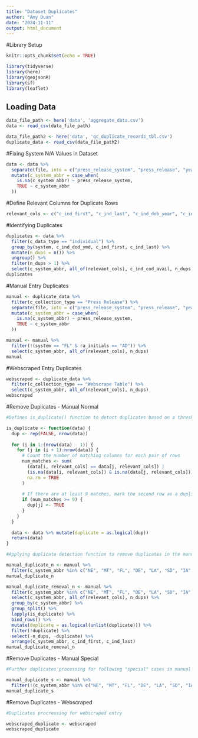 ```yaml
---
title: "Dataset Duplicates"
author: "Amy Duan"
date: "2024-11-11"
output: html_document
---
```


#Library Setup
```r
knitr::opts_chunk$set(echo = TRUE)

library(tidyverse)
library(here) 
library(geojsonR) 
library(sf) 
library(leaflet)
```

## Loading Data
```r
data_file_path <- here('data', 'aggregate_data.csv')
data <- read_csv(data_file_path)

data_file_path2 <- here('data', 'qc_duplicate_records_tbl.csv') 
duplicate_data <- read_csv(data_file_path2) 
```

#Fixing System N/A Values in Dataset 
```r
data <- data %>%
  separate(file, into = c("press_release_system", "press_release", "year"), sep = "_") %>%
  mutate(c_system_abbr = case_when(
    is.na(c_system_abbr) ~ press_release_system,
    TRUE ~ c_system_abbr
  ))
```

#Define Relevant Columns for Duplicate Rows 
```r
relevant_cols <- c("c_ind_first", "c_ind_last", "c_ind_dob_year", "c_ind_gender", "c_ind_race", "c_ind_ethnicity", "c_ind_dod_ymd", "ind_tod", "ind_deathloc", "c_ind_fachoused", "c_ind_age")
```

#Identifying Duplicates 
```r
duplicates <- data %>% 
  filter(c_data_type == "individual") %>% 
  group_by(system, c_ind_dod_ymd, c_ind_first, c_ind_last) %>% 
  mutate(n_dups = n()) %>% 
  ungroup() %>% 
  filter(n_dups > 1) %>% 
  select(c_system_abbr, all_of(relevant_cols), c_ind_cod_avail, n_dups) 
duplicates
```

#Manual Entry Duplicates 
```r
manual <- duplicate_data %>% 
  filter(c_collection_type == "Press Release") %>% 
  separate(file, into = c("press_release_system", "press_release", "year"), sep = "_") %>% 
  mutate(c_system_abbr = case_when(
    is.na(c_system_abbr) ~ press_release_system,
    TRUE ~ c_system_abbr
  ))

manual <- manual %>% 
  filter(!(system == "FL" & ra_initials == "AD")) %>% 
  select(c_system_abbr, all_of(relevant_cols), n_dups)
manual
```

#Webscraped Entry Duplicates
```r
webscraped <- duplicate_data %>% 
  filter(c_collection_type == "Webscrape Table") %>% 
  select(c_system_abbr, all_of(relevant_cols), n_dups) 
webscraped
```

#Remove Duplicates - Manual Normal 
```r
#Defines is_duplicate() function to detect duplicates based on a threshold of matching columns (at least 9 matching columns) 

is_duplicate <- function(data) {
  dup <- rep(FALSE, nrow(data)) 
  
  for (i in 1:(nrow(data) - 1)) {
    for (j in (i + 1):nrow(data)) {
      # Count the number of matching columns for each pair of rows
      num_matches <- sum(
        (data[i, relevant_cols] == data[j, relevant_cols]) | 
        (is.na(data[i, relevant_cols]) & is.na(data[j, relevant_cols])), 
        na.rm = TRUE
      )
      
      # If there are at least 9 matches, mark the second row as a duplicate
      if (num_matches >= 9) {
        dup[j] <- TRUE
      }
    }
  }
  
  data <- data %>% mutate(duplicate = as.logical(dup)) 
  return(data)
}
```

```r
#Applying duplicate detection function to remove duplicates in the manual entry for the following "normal" cases

manual_duplicate_n <- manual %>% 
  filter(c_system_abbr %in% c("NE", "MT", "FL", "DE", "LA", "SD", "IA", "WY", "BOP", "CT", "NV", "AZ"))
manual_duplicate_n

manual_duplicate_removal_n <- manual %>% 
  filter(c_system_abbr %in% c("NE", "MT", "FL", "DE", "LA", "SD", "IA", "WY", "BOP", "CT", "NV", "AZ")) %>% 
  select(c_system_abbr, all_of(relevant_cols), n_dups) %>% 
  group_by(c_system_abbr) %>% 
  group_split() %>% 
  lapply(is_duplicate) %>% 
  bind_rows() %>% 
  mutate(duplicate = as.logical(unlist(duplicate))) %>% 
  filter(!duplicate) %>% 
  select(-n_dups, -duplicate) %>% 
  arrange(c_system_abbr, c_ind_first, c_ind_last) 
manual_duplicate_removal_n
```

#Remove Duplicates - Manual Special 

```r
#Further duplicates processing for following "special" cases in manual entry 

manual_duplicate_s <- manual %>% 
  filter(!(c_system_abbr %in% c("NE", "MT", "FL", "DE", "LA", "SD", "IA", "WY", "BOP", "CT", "NV", "AZ")))
manual_duplicate_s
```

#Remove Duplicates - Webscraped
```r
#Duplicates procressing for webscraped entry 

webscraped_duplicate <- webscraped 
webscraped_duplicate
```


